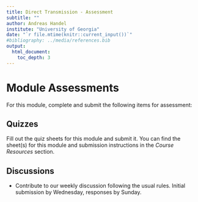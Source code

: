 ```yaml
---
title: Direct Transmission - Assessment 
subtitle: ""
author: Andreas Handel
institute: "University of Georgia"
date: "`r file.mtime(knitr::current_input())`"
#bibliography: ../media/references.bib
output: 
  html_document:
    toc_depth: 3
---
```


# Module Assessments

For this module, complete and submit the following items for assessment:

## Quizzes

Fill out the quiz sheets for this module and submit it. You can find the sheet(s) for this module and submission instructions in the _Course Resources_ section.


## Discussions 
* Contribute to our weekly discussion following the usual rules. Initial submission by Wednesday, responses by Sunday.









